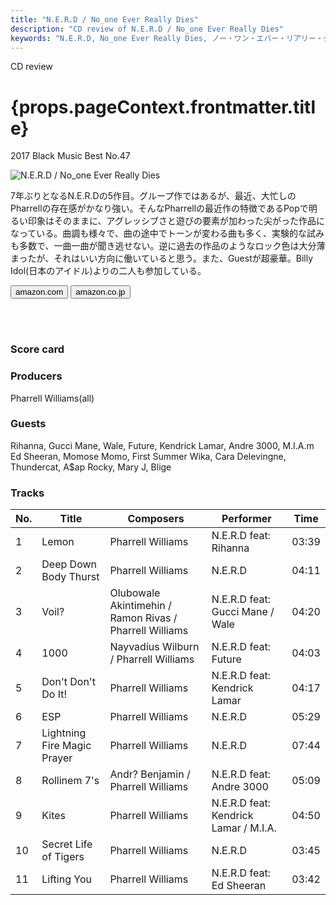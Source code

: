```yaml
---
title: "N.E.R.D / No_one Ever Really Dies"
description: "CD review of N.E.R.D / No_one Ever Really Dies"
keywords: "N.E.R.D, No_one Ever Really Dies, ノー・ワン・エバー・リアリー・ダイズ"
---
```




<p className="largeP">CD review</p>
<h1 className="h1--no--margin">{props.pageContext.frontmatter.title}</h1>
<p className="largeP"><Link to="/best50/2017/">2017 Black Music Best No.47</Link></p>

<Row  className="image-card-group">
	<Column colMd={"3"} colLg={"4"} noGutterMdLeft="">
       <ImageCard>

![N.E.R.D / No_one Ever Really Dies](../../images/cd/nerd3L.jpg) 

</ImageCard>
	</Column>
	<Column colMd={"4"} colLg={"8"} noGutterMdLeft="">
	<p>
	7年ぶりとなるN.E.R.Dの5作目。グループ作ではあるが、最近、大忙しのPharrellの存在感がかなり強い。そんなPharrellの最近作の特徴であるPopで明るい印象はそのままに、アグレッシブさと遊びの要素が加わった尖がった作品になっている。曲調も様々で、曲の途中でトーンが変わる曲も多く、実験的な試みも多数で、一曲一曲が聞き逃せない。逆に過去の作品のようなロック色は大分薄まったが、それはいい方向に働いていると思う。また、Guestが超豪華。Billy Idol(日本のアイドル)よりの二人も参加している。
	</p>
    <div>
	  <Button className="button-right-mergin"  href="https://amzn.to/30urLpT" kind="primary" size="small" renderIcon={ArrowUpRight24}>
      amazon.com
    </Button>
    <Button className="button-right-mergin"  href="https://amzn.to/3eDZbr6" kind="secondary" size="small" renderIcon={ArrowUpRight24}>
      amazon.co.jp
    </Button>
	</div>
	<a href="https://geo.music.apple.com/jp/album/no-one-ever-really-dies/1311935265?mt=1&app=music&ls=1&at=11lcug" style="display:inline-block;overflow:hidden;background:url(https://linkmaker.itunes.apple.com/ja-jp/lockup.svg?releaseDate=2017-12-15&kind=album&bubble=apple_music&style=mono-black) no-repeat;width:180px;height:45px;"></a>
	<a href="https://geo.music.apple.com/jp/album/no-one-ever-really-dies/1311935265?app=itunes&at=11lcug" style="display:inline-block;overflow:hidden;background:url(https://linkmaker.itunes.apple.com/ja-jp/badge-lrg.svg?releaseDate=2017-12-15T00:00:00Z&kind=album&bubble=itunes_music) no-repeat;width:140px;height:45px;"></a>
	</Column>
</Row>
<Row >
	<Column colMd={"4"} colLg={"4"} noGutterMdLeft="">
<div>
    <h3>Score card</h3>
	<SliderJS1 value="4" />
    <SliderJS2 value="2" />
	<SliderJS3 value="1" />
    <SliderJS4 value="9" />
</div>
</Column>
<Column colMd={"8"} colLg={"8"} noGutterMdLeft="">
<div>
<h3>Producers</h3>
<p>
Pharrell Williams(all)
</p>
<h3>Guests</h3>
<p>
Rihanna, Gucci Mane, Wale, Future, Kendrick Lamar, Andre 3000, M.I.A.m Ed Sheeran, Momose Momo, First Summer Wika, Cara Delevingne, Thundercat, A$ap Rocky, Mary J, Blige
</p>
</div>
</Column>
</Row>

<h3>Tracks</h3>

| No. |	 Title                      |	 Composers                                            |	 Performer                            | Time  |
| --- |	--------------------------- | ------------------------------------------------------- | ------------------------------------- | ----- |
| 1	  |	Lemon                      	| Pharrell Williams                                       |	N.E.R.D feat: Rihanna                 |	03:39 |
| 2	  |	Deep Down Body Thurst      	| Pharrell Williams                                       |	N.E.R.D                               |	04:11 |
| 3	  |	Voil?                      	| Olubowale Akintimehin / Ramon Rivas / Pharrell Williams |	N.E.R.D feat: Gucci Mane / Wale       |	04:20 |
| 4	  |	1000                       	| Nayvadius Wilburn / Pharrell Williams                   |	N.E.R.D feat: Future                  |	04:03 |
| 5	  |	Don't Don't Do It!         	| Pharrell Williams                                       |	N.E.R.D feat: Kendrick Lamar          |	04:17 |
| 6	  |	ESP                        	| Pharrell Williams                                       |	N.E.R.D                               |	05:29 |
| 7	  |	Lightning Fire Magic Prayer	| Pharrell Williams                                       |	N.E.R.D                               |	07:44 |
| 8	  |	Rollinem 7's               	| Andr? Benjamin / Pharrell Williams                      |	N.E.R.D feat: Andre 3000              |	05:09 |
| 9	  |	Kites                      	| Pharrell Williams                                       |	N.E.R.D feat: Kendrick Lamar / M.I.A. |	04:50 |
| 10  |	Secret Life of Tigers      	| Pharrell Williams                                       |	N.E.R.D                               |	03:45 |
| 11  |	Lifting You                	| Pharrell Williams                                       |	N.E.R.D feat: Ed Sheeran              |	03:42 |
